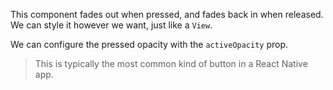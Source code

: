
This component fades out when pressed, and fades back in when released. We can style it however we want, just like a `View`.

We can configure the pressed opacity with the `activeOpacity` prop.

> This is typically the most common kind of button in a React Native app.

<Example code={touchableOpacity} />
